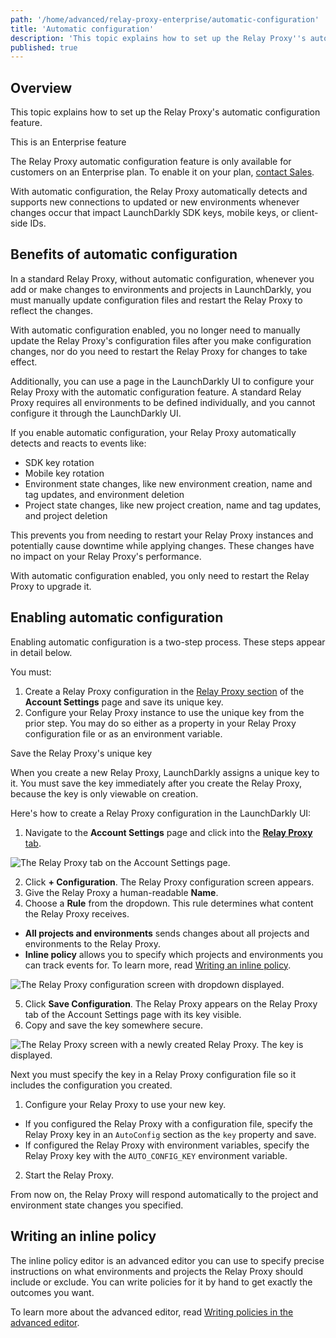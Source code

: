 ```yaml
---
path: '/home/advanced/relay-proxy-enterprise/automatic-configuration'
title: 'Automatic configuration'
description: 'This topic explains how to set up the Relay Proxy''s automatic configuration feature. This feature is for customers on Enterprise plans.'
published: true
---
```


## Overview

This topic explains how to set up the Relay Proxy's automatic configuration feature. 

<Callout intent="info">
<CalloutTitle>This is an Enterprise feature</CalloutTitle>
<CalloutDescription>

The Relay Proxy automatic configuration feature is only available for customers on an Enterprise plan. To enable it on your plan, [contact Sales](mailto:sales@launchdarkly.com).

</CalloutDescription>
</Callout>

With automatic configuration, the Relay Proxy automatically detects and supports new connections to updated or new environments whenever changes occur that impact LaunchDarkly SDK keys, mobile keys, or client-side IDs. 

## Benefits of automatic configuration

In a standard Relay Proxy, without automatic configuration, whenever you add or make changes to environments and projects in LaunchDarkly, you must manually update configuration files and restart the Relay Proxy to reflect the changes. 

With automatic configuration enabled, you no longer need to manually update the Relay Proxy's configuration files after you make configuration changes, nor do you need to restart the Relay Proxy for changes to take effect.

Additionally, you can use a page in the LaunchDarkly UI to configure your Relay Proxy with the automatic configuration feature. A standard Relay Proxy requires all environments to be defined individually, and you cannot configure it through the LaunchDarkly UI.

If you enable automatic configuration, your Relay Proxy automatically detects and reacts to events like:

* SDK key rotation
* Mobile key rotation
* Environment state changes, like new environment creation, name and tag updates, and environment deletion
* Project state changes, like new project creation, name and tag updates, and project deletion

This prevents you from needing to restart your Relay Proxy instances and potentially cause downtime while applying changes. These changes have no impact on your Relay Proxy's performance.

With automatic configuration enabled, you only need to restart the Relay Proxy to upgrade it.

## Enabling automatic configuration

Enabling automatic configuration is a two-step process. These steps appear in detail below. 

You must:

1. Create a Relay Proxy configuration in the [Relay Proxy section](https://app.launchdarkly.com/settings/relay) of the **Account Settings** page and save its unique key.
2. Configure your Relay Proxy instance to use the unique key from the prior step. You may do so either as a property in your Relay Proxy configuration file or as an environment variable.

<Callout intent="alert">
<CalloutTitle>Save the Relay Proxy's unique key</CalloutTitle>
<CalloutDescription>

When you create a new Relay Proxy, LaunchDarkly assigns a unique key to it. You must save the key immediately after you create the Relay Proxy, because the key is only viewable on creation. 

</CalloutDescription>
</Callout>

Here's how to create a Relay Proxy configuration in the LaunchDarkly UI:

1. Navigate to the **Account Settings** page and click into the [**Relay Proxy** tab](https://app.launchdarkly.com/settings/relay).

![The Relay Proxy tab on the Account Settings page.](../../images/account-settings-relay-proxy.png)

2. Click **+ Configuration**. The Relay Proxy configuration screen appears.
3. Give the Relay Proxy a human-readable **Name**.
4. Choose a **Rule** from the dropdown. This rule determines what content the Relay Proxy receives.
 *  **All projects and environments** sends changes about all projects and environments to the Relay Proxy.
 * **Inline policy** allows you to specify which projects and environments you can track events for. To learn more, read [Writing an inline policy](#writing-an-inline-policy).

![The Relay Proxy configuration screen with dropdown displayed.](../../images/relay-proxy-config-dropdown.png)

5. Click **Save Configuration**. The Relay Proxy appears on the Relay Proxy tab of the Account Settings page with its key visible.
6. Copy and save the key somewhere secure.

![The Relay Proxy screen with a newly created Relay Proxy. The key is displayed.](../../images/relay-proxy-key-displayed.png)

Next you must specify the key in a Relay Proxy configuration file so it includes the configuration you created.

1. Configure your Relay Proxy to use your new key.
 * If you configured the Relay Proxy with a configuration file, specify the Relay Proxy key in an `AutoConfig` section as the `key` property and save.
 * If configured the Relay Proxy with environment variables, specify the Relay Proxy key with the `AUTO_CONFIG_KEY` environment variable.
2. Start the Relay Proxy. 

From now on, the Relay Proxy will respond automatically to the project and environment state changes you specified.

## Writing an inline policy

The inline policy editor is an advanced editor you can use to specify precise instructions on what environments and projects the Relay Proxy should include or exclude. You can write policies for it by hand to get exactly the outcomes you want.

To learn more about the advanced editor, read [Writing policies in the advanced editor](/home/account-security/custom-roles/policies#writing-policies-in-the-advanced-editor).
